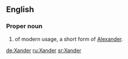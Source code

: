 ==English==

===Proper noun===
{{en-proper noun}}

# {{given name|male}} of modern usage, a short form of [[Alexander]].

[[de:Xander]]
[[ru:Xander]]
[[sr:Xander]]